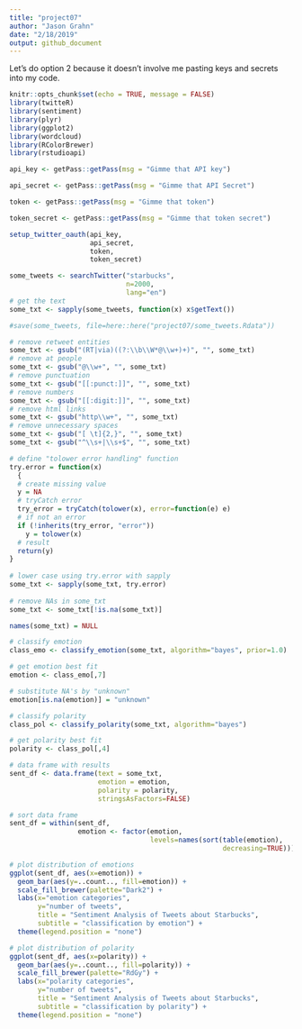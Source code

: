 ```yaml
---
title: "project07"
author: "Jason Grahn"
date: "2/18/2019"
output: github_document
---
```


Let's do option 2 because it doesn't involve me pasting keys and secrets into my code. 
```r
knitr::opts_chunk$set(echo = TRUE, message = FALSE)
library(twitteR)
library(sentiment)
library(plyr)
library(ggplot2)
library(wordcloud)
library(RColorBrewer)
library(rstudioapi)
```

```r
api_key <- getPass::getPass(msg = "Gimme that API key")

api_secret <- getPass::getPass(msg = "Gimme that API Secret")

token <- getPass::getPass(msg = "Gimme that token")

token_secret <- getPass::getPass(msg = "Gimme that token secret")

setup_twitter_oauth(api_key, 
                    api_secret, 
                    token, 
                    token_secret)
```

```r
some_tweets <- searchTwitter("starbucks", 
                             n=2000, 
                             lang="en")
# get the text
some_txt <- sapply(some_tweets, function(x) x$getText())
```

```r
#save(some_tweets, file=here::here("project07/some_tweets.Rdata"))
```


```r
# remove retweet entities
some_txt <- gsub("(RT|via)((?:\\b\\W*@\\w+)+)", "", some_txt)
# remove at people
some_txt <- gsub("@\\w+", "", some_txt)
# remove punctuation
some_txt <- gsub("[[:punct:]]", "", some_txt)
# remove numbers
some_txt <- gsub("[[:digit:]]", "", some_txt)
# remove html links
some_txt <- gsub("http\\w+", "", some_txt)
# remove unnecessary spaces
some_txt <- gsub("[ \t]{2,}", "", some_txt)
some_txt <- gsub("^\\s+|\\s+$", "", some_txt)
```

```r
# define "tolower error handling" function
try.error = function(x)
  {
  # create missing value
  y = NA
  # tryCatch error
  try_error = tryCatch(tolower(x), error=function(e) e)
  # if not an error
  if (!inherits(try_error, "error"))
    y = tolower(x)
  # result
  return(y)
}
  
# lower case using try.error with sapply
some_txt <- sapply(some_txt, try.error)
  
# remove NAs in some_txt
some_txt <- some_txt[!is.na(some_txt)]

names(some_txt) = NULL
```


```r
# classify emotion
class_emo <- classify_emotion(some_txt, algorithm="bayes", prior=1.0)

# get emotion best fit
emotion <- class_emo[,7]

# substitute NA's by "unknown"
emotion[is.na(emotion)] = "unknown"

# classify polarity
class_pol <- classify_polarity(some_txt, algorithm="bayes")

# get polarity best fit
polarity <- class_pol[,4]
```

```r
# data frame with results
sent_df <- data.frame(text = some_txt, 
                      emotion = emotion,
                      polarity = polarity, 
                      stringsAsFactors=FALSE)

# sort data frame
sent_df = within(sent_df,
                 emotion <- factor(emotion, 
                                   levels=names(sort(table(emotion),
                                                     decreasing=TRUE))))
```

```r
# plot distribution of emotions
ggplot(sent_df, aes(x=emotion)) +
  geom_bar(aes(y=..count.., fill=emotion)) +
  scale_fill_brewer(palette="Dark2") +
  labs(x="emotion categories", 
       y="number of tweets",
       title = "Sentiment Analysis of Tweets about Starbucks",
       subtitle = "classification by emotion") +
  theme(legend.position = "none")

# plot distribution of polarity
ggplot(sent_df, aes(x=polarity)) +
  geom_bar(aes(y=..count.., fill=polarity)) +
  scale_fill_brewer(palette="RdGy") +
  labs(x="polarity categories", 
       y="number of tweets",
       title = "Sentiment Analysis of Tweets about Starbucks",
       subtitle = "classification by polarity") +
  theme(legend.position = "none")
```



